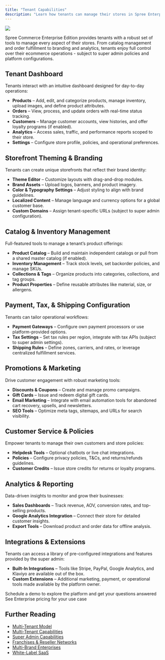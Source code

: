 ```yaml
---
title: "Tenant Capabilities"
description: "Learn how tenants can manage their stores in Spree Enterprise Edition."
---
```


![](/docs/images/use-cases/multi-tenant/tenants.jpg)

Spree Commerce Enterprise Edition provides tenants with a robust set of tools to manage every aspect of their stores. From catalog management and order fulfillment to branding and analytics, tenants enjoy full control over their ecommerce operations - subject to super admin policies and platform configurations.

## Tenant Dashboard 

Tenants interact with an intuitive dashboard designed for day-to-day operations:

- **Products** – Add, edit, and categorize products, manage inventory, upload images, and define product attributes.
- **Orders** – View, process, and update orders with real-time status tracking.
- **Customers** – Manage customer accounts, view histories, and offer loyalty programs (if enabled).
- **Analytics** – Access sales, traffic, and performance reports scoped to their store.
- **Settings** – Configure store profile, policies, and operational preferences.

## Storefront Theming & Branding

Tenants can create unique storefronts that reflect their brand identity:

- **Theme Editor** – Customize layouts with drag-and-drop modules.
- **Brand Assets** – Upload logos, banners, and product imagery.
- **Color & Typography Settings** – Adjust styling to align with brand guidelines.
- **Localized Content** – Manage language and currency options for a global customer base.
- **Custom Domains** – Assign tenant-specific URLs (subject to super admin configuration).

## Catalog & Inventory Management

Full-featured tools to manage a tenant’s product offerings:

- **Product Catalog** – Build and maintain independent catalogs or pull from a shared master catalog (if enabled).
- **Inventory Management** – Track stock levels, set backorder policies, and manage SKUs.
- **Collections & Tags** – Organize products into categories, collections, and tag groups.
- **Product Properties** – Define reusable attributes like material, size, or allergens.

## Payment, Tax, & Shipping Configuration

Tenants can tailor operational workflows:

- **Payment Gateways** – Configure own payment processors or use platform-provided options.
- **Tax Settings** – Set tax rules per region, integrate with tax APIs (subject to super admin settings).
- **Shipping Rules** – Define zones, carriers, and rates, or leverage centralized fulfillment services.

## Promotions & Marketing

Drive customer engagement with robust marketing tools:

- **Discounts & Coupons** – Create and manage promo campaigns.
- **Gift Cards** – Issue and redeem digital gift cards.
- **Email Marketing** – Integrate with email automation tools for abandoned cart recovery, upsells, and newsletters.
- **SEO Tools** – Optimize meta tags, sitemaps, and URLs for search visibility.

## Customer Service & Policies

Empower tenants to manage their own customers and store policies:

- **Helpdesk Tools** – Optional chatbots or live chat integrations.
- **Policies** – Configure privacy policies, T&Cs, and returns/refunds guidelines.
- **Customer Credits** – Issue store credits for returns or loyalty programs.

## Analytics & Reporting

Data-driven insights to monitor and grow their businesses:

- **Sales Dashboards** – Track revenue, AOV, conversion rates, and top-selling products.
- **Google Analytics Integration** – Connect their store for detailed customer insights.
- **Export Tools** – Download product and order data for offline analysis.

## Integrations & Extensions

Tenants can access a library of pre-configured integrations and features provided by the super admin:

- **Built-In Integrations** – Tools like Stripe, PayPal, Google Analytics, and Klaviyo are available out of the box.
- **Custom Extensions** – Additional marketing, payment, or operational tools made available by the platform owner.

<Columns cols={2}>
  <Card title="Book a Demo" icon="eye" href="https://getvendo.com/book-a-demo/" cta="Click here">
    Schedule a demo to explore the platform and get your questions answered
  </Card>

  <Card title="Ask for Pricing" icon="dollar-sign" href="https://spreecommerce.org/get-started/" cta="Click here">
    See Enterprise pricing for your use case
  </Card>
</Columns>

## Further Reading
- [<u>Multi-Tenant Model</u>](https://spreecommerce.org/docs/use-case/multi-tenant/multi-tenant-model)
- [<u>Multi-Tenant Capabilities</u>](https://spreecommerce.org/docs/use-case/multi-tenant/multi-tenant-capabilities)
- [<u>Super Admin Capabilities</u>](https://spreecommerce.org/docs/use-case/multi-tenant/super-admin-capabilities)
- [<u>Franchises & Reseller Networks</u>](https://spreecommerce.org/docs/use-case/multi-tenant/franchises-and-reseller-networks)
- [<u>Multi-Brand Enterprises</u>](https://spreecommerce.org/docs/use-case/multi-tenant/multi-brand-enterprise-model)
- [<u>White-Label SaaS</u>](https://spreecommerce.org/docs/use-case/multi-tenant/white-label-saas)